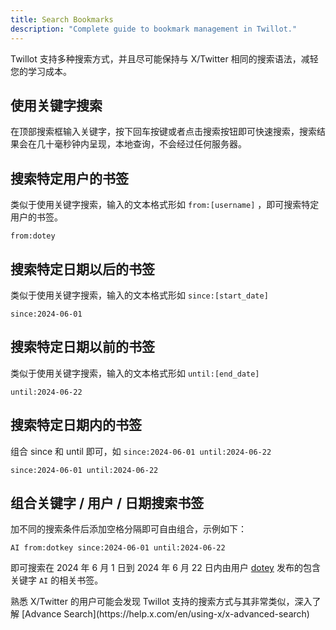 ```yaml
---
title: Search Bookmarks
description: "Complete guide to bookmark management in Twillot."
---
```


Twillot 支持多种搜索方式，并且尽可能保持与 X/Twitter 相同的搜索语法，减轻您的学习成本。

## 使用关键字搜索

在顶部搜索框输入关键字，按下回车按键或者点击搜索按钮即可快速搜索，搜索结果会在几十毫秒钟内呈现，本地查询，不会经过任何服务器。

## 搜索特定用户的书签

类似于使用关键字搜索，输入的文本格式形如 `from:[username]` ，即可搜索特定用户的书签。

```text
from:dotey
```

## 搜索特定日期以后的书签

类似于使用关键字搜索，输入的文本格式形如 `since:[start_date]`

```text
since:2024-06-01
```

## 搜索特定日期以前的书签

类似于使用关键字搜索，输入的文本格式形如 `until:[end_date]`

```text
until:2024-06-22
```

## 搜索特定日期内的书签

组合 since 和 until 即可，如 `since:2024-06-01 until:2024-06-22`

```text
since:2024-06-01 until:2024-06-22
```

## 组合关键字 / 用户 / 日期搜索书签

加不同的搜索条件后添加空格分隔即可自由组合，示例如下：

```text
AI from:dotkey since:2024-06-01 until:2024-06-22
```

即可搜索在 2024 年 6 月 1 日到 2024 年 6 月 22 日内由用户 [dotey](https://x.com/dotey) 发布的包含关键字 `AI` 的相关书签。

<Tip>
  熟悉 X/Twitter 的用户可能会发现 Twillot 支持的搜索方式与其非常类似，深入了解
  [Advance Search](https://help.x.com/en/using-x/x-advanced-search)
</Tip>
